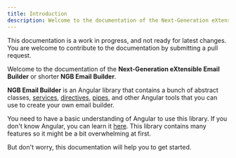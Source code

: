 ```yaml
---
title: Introduction
description: Welcome to the documentation of the Next-Generation eXtensible Email Builder or shorter NGB Email Builder.
---
```


<Aside type="caution">
This documentation is a work in progress, and not ready for latest changes. You are welcome to contribute to the documentation by submitting a pull request.
</Aside>

Welcome to the documentation of the **Next-Generation eXtensible Email Builder** or shorter **NGB Email Builder**.

**NGB Email Builder** is an Angular library that contains a bunch of abstract classes, [services](/guides/services/), [directives](/guides/directives/), [pipes](/guides/pipes/), and other Angular tools that you can use to create your own email builder.

You need to have a basic understanding of Angular to use this library. If you don't know Angular, you can learn it [here](https://angular.io/guide/quickstart). This library contains many features so it might be a bit overwhelming at first.&#x20;

But don't worry, this documentation will help you to get started.

